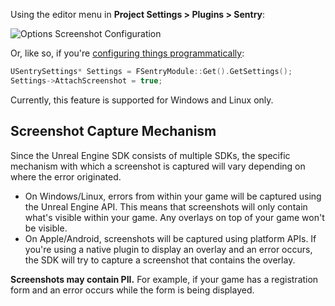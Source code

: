 Using the editor menu in **Project Settings > Plugins > Sentry**:

![Options Screenshot Configuration](./img/attach-screenshot-unreal-editor.png)

Or, like so, if you're [configuring things programmatically](/platforms/unreal/configuration/options/):

```cpp
USentrySettings* Settings = FSentryModule::Get().GetSettings();
Settings->AttachScreenshot = true;
```

<Alert>

Currently, this feature is supported for Windows and Linux only.

</Alert>

## Screenshot Capture Mechanism

Since the Unreal Engine SDK consists of multiple SDKs, the specific mechanism with which a screenshot is captured will vary depending on where the error originated.

- On Windows/Linux, errors from within your game will be captured using the Unreal Engine API. This means that screenshots will only contain what's visible within your game. Any overlays on top of your game won't be visible.
- On Apple/Android, screenshots will be captured using platform APIs. If you're using a native plugin to display an overlay and an error occurs, the SDK will try to capture a screenshot that contains the overlay.

<Alert>

**Screenshots may contain PII.** For example, if your game has a registration form and an error occurs while the form is being displayed.

</Alert>
